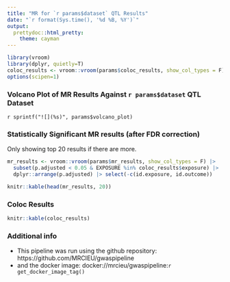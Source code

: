```yaml
---
title: "MR for `r params$dataset` QTL Results"
date: "`r format(Sys.time(), '%d %B, %Y')`"
output:
  prettydoc::html_pretty:
    theme: cayman
---
```

```r
library(vroom)
library(dplyr, quietly=T)
coloc_results <- vroom::vroom(params$coloc_results, show_col_types = F)
options(scipen=1)
```

### Volcano Plot of MR Results Against `r params$dataset` QTL Dataset
`r sprintf("![](%s)", params$volcano_plot)`

### Statistically Significant MR results (after FDR correction)
Only showing top 20 results if there are more.
```r
mr_results <- vroom::vroom(params$mr_results, show_col_types = F) |>
  subset(p.adjusted < 0.05 & EXPOSURE %in% coloc_results$exposure) |>
  dplyr::arrange(p.adjusted) |> select(-c(id.exposure, id.outcome))

knitr::kable(head(mr_results, 20))
```

### Coloc Results
```r
knitr::kable(coloc_results)
```

### Additional info

* This pipeline was run using the github repository: https://github.com/MRCIEU/gwaspipeline
* and the docker image: docker://mrcieu/gwaspipeline:`r get_docker_image_tag()`
